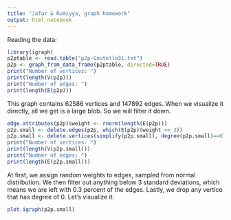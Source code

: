 ```yaml
---
title: "Jafar & Rumiyya, graph homework"
output: html_notebook
---
```

Reading the data:

```r
library(igraph)
p2ptable <- read.table("p2p-Gnutella31.txt")
p2p <- graph_from_data_frame(p2ptable, directed=TRUE)
print("Number of vertices: ")
print(length(V(p2p)))
print("Number of edges: ")
print(length(E(p2p)))
```
This graph contains 62586 vertices and 147892 edges. When we visualize it directly, all we get is a large blob. So we will filter it down. 
```r
edge.attributes(p2p)$weight <- rnorm(length(E(p2p)))
p2p.small <- delete.edges(p2p, which(E(p2p)$weight <= 3))
p2p.small <- delete.vertices(simplify(p2p.small), degree(p2p.small)==0)
print("Number of vertices: ")
print(length(V(p2p.small)))
print("Number of edges: ")
print(length(E(p2p.small)))
```
At first, we assign random weights to edges, sampled from normal distribution. We then filter out anything below 3 standard deviations, which means we are left with 0.3 percent of the edges. Lastly, we drop any vertice that has degree of 0. Let's visualize it.
```r
plot.igraph(p2p.small)
```